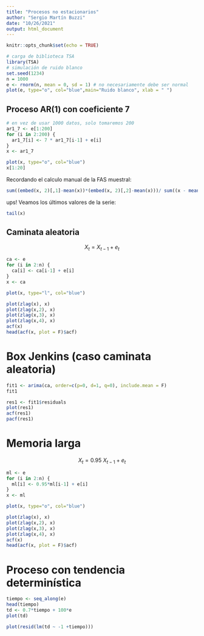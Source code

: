 ---
title: "Procesos no estacionarios"
author: "Sergio Martín Buzzi"
date: "10/26/2021"
output: html_document
---

```{r setup, include=FALSE}
knitr::opts_chunk$set(echo = TRUE)
```

```{r}
# carga de biblioteca TSA
library(TSA)
# simulación de ruido blanco
set.seed(1234) 
n = 1000
e <- rnorm(n, mean = 0, sd = 1) # no necesariamente debe ser normal
plot(e, type="o", col="blue",main="Ruido blanco", xlab = " ")

```


## Proceso AR(1) con coeficiente 7

```{r}
# en vez de usar 1000 datos, solo tomaremos 200
ar1_7 <- e[1:200]
for (i in 2:200) {
  ar1_7[i] <- 7 * ar1_7[i-1] + e[i]
}
x <- ar1_7
```

```{r}
plot(x, type="o", col="blue")
x[1:20]
```

Recordando el calculo manual de la FAS muestral:

```{r}
sum((embed(x, 2)[,1]-mean(x))*(embed(x, 2)[,2]-mean(x)))/ sum((x - mean(x)) ^2)  
```

ups!
Veamos los últimos valores de la serie:

```{r}
tail(x)
```


## Caminata aleatoria

$$X_t = X_{t-1} + e_t$$

```{r}
ca <- e
for (i in 2:n) {
  ca[i] <- ca[i-1] + e[i]
}
x <- ca
```

```{r}
plot(x, type="l", col="blue")

```

```{r}
plot(zlag(x), x)
plot(zlag(x,2), x)
plot(zlag(x,3), x)
plot(zlag(x,4), x)
acf(x)
head(acf(x, plot = F)$acf)
```

# Box Jenkins (caso caminata aleatoria)

```{r}
fit1 <- arima(ca, order=c(p=0, d=1, q=0), include.mean = F)
fit1

res1 <- fit1$residuals
plot(res1)
acf(res1)
pacf(res1)

```



# Memoria larga

$$X_t = 0.95 \ X_{t-1} + e_t$$

```{r}
ml <- e
for (i in 2:n) {
  ml[i] <- 0.95*ml[i-1] + e[i]
}
x <- ml
```

```{r}
plot(x, type="o", col="blue")

```

```{r}
plot(zlag(x), x)
plot(zlag(x,2), x)
plot(zlag(x,3), x)
plot(zlag(x,4), x)
acf(x)
head(acf(x, plot = F)$acf)
```

# Proceso con tendencia determinística

```{r}
tiempo <- seq_along(e)
head(tiempo)
td <- 0.7*tiempo + 100*e
plot(td)
```

```{r}
plot(resid(lm(td ~ -1 +tiempo)))

```

